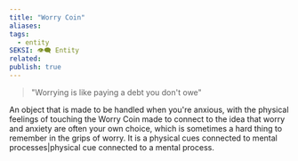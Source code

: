 ```yaml
---
title: "Worry Coin"
aliases: 
tags:
  - entity
SEKSI: 👁️‍🗨️ Entity
related:
publish: true
---
```



> "Worrying is like paying a debt you don't owe"

An object that is made to be handled when you're anxious, with the physical feelings of touching the Worry Coin made to connect to the idea that worry and anxiety are often your own choice, which is sometimes a hard thing to remember in the grips of worry. It is a <Link href="/c/physical-cues-connected-to-mental-processesphysical-cue-connected-to-a-mental-process" className="text-[var(--color-primary)] hover:underline hover:text-[var(--color-secondary)] transition-colors font-medium">physical cues connected to mental processes|physical cue connected to a mental process</Link>.
